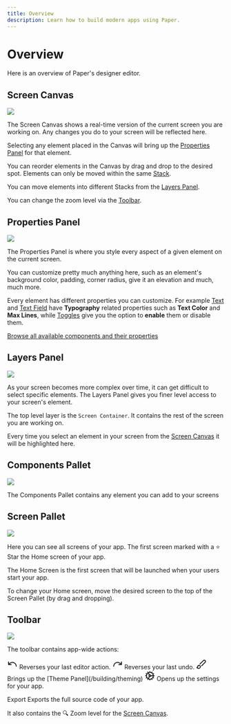 ```yaml
---
title: Overview
description: Learn how to build modern apps using Paper.
---
```


# Overview

Here is an overview of Paper's designer editor.

## Screen Canvas

![](/assets/screen_canvas.png)

The Screen Canvas shows a real-time version of the current screen you are working on. Any changes you do to your screen
will be reflected here.

Selecting any element placed in the Canvas will bring up the [Properties Panel](#properties-panel) for that element.

You can reorder elements in the Canvas by drag and drop to the desired spot. Elements can only be moved within the
same [Stack](/components/stack).

You can move elements into different Stacks from the [Layers Panel](#layers-panel).

You can change the zoom level via the [Toolbar](#toolbar).

## Properties Panel

![](/assets/properties_panel.png)

The Properties Panel is where you style every aspect of a given element on the current screen.

You can customize pretty much anything here, such as an element's background color, padding, corner radius, give it an
elevation and much, much more.

Every element has different properties you can customize. For example [Text](/components/text)
and [Text Field](/components/text-field) have **Typography** related properties such as **Text Color** and **Max Lines**,
while [Toggles](/components/toggle) give you the option to **enable** them or disable them.

[Browse all available components and their properties](/components)


## Layers Panel

![](/assets/layers_view.png)

As your screen becomes more complex over time, it can get difficult to select specific elements. The Layers Panel
gives you finer level access to your screen's element.

The top level layer is the `Screen Container`. It contains the rest of the screen you are working on.

Every time you select an element in your screen from the [Screen Canvas](#screen-canvas) it will be highlighted here.

## Components Pallet

![](/assets/components_pallete.png)

The Components Pallet contains any element you can add to your screens


## Screen Pallet

![](/assets/screens_pallet.png)

Here you can see all screens of your app. The first screen marked with a <span class='button-secondary'>⭐️ Star</span> the Home screen of your app.

The Home Screen is the first screen that will be launched when your users start your app.

To change your Home screen, move the desired screen to the top of the Screen Pallet (by drag and dropping).

## Toolbar

![](/assets/toolbar.png)

The toolbar contains app-wide actions:

<svg xmlns="http://www.w3.org/2000/svg" width="24" height="24" viewBox="0 0 24 24" fill="none" stroke="currentColor" stroke-width="2" stroke-linecap="round" stroke-linejoin="round">
    <path d="M3 7v6h6" />
    <path d="M21 17a9 9 0 0 0-9-9 9 9 0 0 0-6 2.3L3 13" />
</svg> Reverses your last editor action.

<svg xmlns="http://www.w3.org/2000/svg" width="24" height="24" viewBox="0 0 24 24" fill="none" stroke="currentColor" stroke-width="2" stroke-linecap="round" stroke-linejoin="round">
  <path d="M21 7v6h-6" />
  <path d="M3 17a9 9 0 0 1 9-9 9 9 0 0 1 6 2.3l3 2.7" />
</svg> Reverses your last undo.


<svg xmlns="http://www.w3.org/2000/svg" width="24" height="24" viewBox="0 0 24 24" fill="none" stroke="currentColor" stroke-width="2" stroke-linecap="round" stroke-linejoin="round">
  <path d="m9.06 11.9 8.07-8.06a2.85 2.85 0 1 1 4.03 4.03l-8.06 8.08" />
  <path d="M7.07 14.94c-1.66 0-3 1.35-3 3.02 0 1.33-2.5 1.52-2 2.02 1.08 1.1 2.49 2.02 4 2.02 2.2 0 4-1.8 4-4.04a3.01 3.01 0 0 0-3-3.02z" />
</svg> Brings up the [Theme Panel](/building/theming)

<svg xmlns="http://www.w3.org/2000/svg" width="24" height="24" viewBox="0 0 24 24" fill="none" stroke="currentColor" stroke-width="2" stroke-linecap="round" stroke-linejoin="round">
  <path d="M12 20a8 8 0 1 0 0-16 8 8 0 0 0 0 16Z" />
  <path d="M12 14a2 2 0 1 0 0-4 2 2 0 0 0 0 4Z" />
  <path d="M12 2v2" />
  <path d="M12 22v-2" />
  <path d="m17 20.66-1-1.73" />
  <path d="M11 10.27 7 3.34" />
  <path d="m20.66 17-1.73-1" />
  <path d="m3.34 7 1.73 1" />
  <path d="M14 12h8" />
  <path d="M2 12h2" />
  <path d="m20.66 7-1.73 1" />
  <path d="m3.34 17 1.73-1" />
  <path d="m17 3.34-1 1.73" />
  <path d="m11 13.73-4 6.93" />
</svg> Opens up the settings for your app.

Export Exports the full source code of your app.

It also contains the 🔍 Zoom level for the [Screen Canvas](#screen-canvas).
